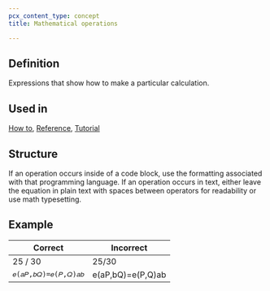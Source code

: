 ```yaml
---
pcx_content_type: concept
title: Mathematical operations

---
```


## Definition

Expressions that show how to make a particular calculation.

## Used in

[How to](/style-guide/documentation-content-strategy/content-types/how-to/), [Reference](/style-guide/documentation-content-strategy/content-types/reference/), [Tutorial](/style-guide/documentation-content-strategy/content-types/tutorial/)

## Structure

If an operation occurs inside of a code block, use the formatting associated with that programming language. If an operation occurs in text, either leave the equation in plain text with spaces between operators for readability or use math typesetting.

## Example

| Correct                       | Incorrect         |
| ----------------------------- | ----------------- |
| 25 / 30                       | 25/30             |
| `𝑒(𝑎𝑃,𝑏𝑄)=𝑒(𝑃,𝑄)𝑎𝑏` | e(aP,bQ)=e(P,Q)ab |
